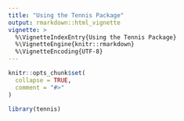 ```yaml
---
title: "Using the Tennis Package"
output: rmarkdown::html_vignette
vignette: >
  %\VignetteIndexEntry{Using the Tennis Package}
  %\VignetteEngine{knitr::rmarkdown}
  %\VignetteEncoding{UTF-8}
---
```


```r
knitr::opts_chunk$set(
  collapse = TRUE,
  comment = "#>"
)
```

```r
library(tennis)
```
